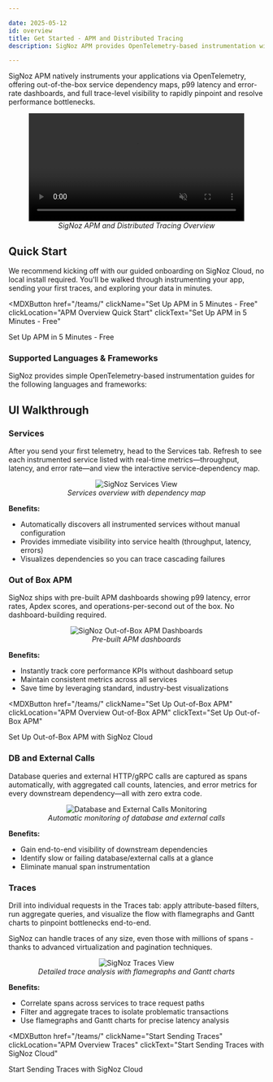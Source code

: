 ```yaml
---

date: 2025-05-12
id: overview
title: Get Started - APM and Distributed Tracing
description: SigNoz APM provides OpenTelemetry-based instrumentation with out-of-the-box service maps, p99 latency and error-rate dashboards, and full trace-level analytics—so you can onboard in minutes and start identifying performance bottlenecks immediately.

---
```


SigNoz APM natively instruments your applications via OpenTelemetry, offering out-of-the-box service dependency maps, p99 latency and error-rate dashboards, and full trace-level visibility to rapidly pinpoint and resolve performance bottlenecks.


<figure data-zoomable align='center'>
    <video 
        className="box-shadowed-image" 
        src="/img/docs/apm-and-distributed-tracing/apm-traces-overview.mp4" 
        controls={false}
        width="100%" 
        autoPlay 
        muted 
        loop
    >
        Your browser does not support the video tag.
    </video>
    <figcaption><i>SigNoz APM and Distributed Tracing Overview</i></figcaption>
</figure>

## Quick Start

We recommend kicking off with our guided onboarding on SigNoz Cloud, no local install required. You'll be walked through instrumenting your app, sending your first traces, and exploring your data in minutes.

<MDXButton 
  href="/teams/" 
  clickName="Set Up APM in 5 Minutes - Free" 
  clickLocation="APM Overview Quick Start" 
  clickText="Set Up APM in 5 Minutes - Free"
>
  Set Up APM in 5 Minutes - Free
</MDXButton>

### Supported Languages & Frameworks

SigNoz provides simple OpenTelemetry-based instrumentation guides for the following languages and frameworks:

<APMQuickStartOverview />

## UI Walkthrough

### Services

After you send your first telemetry, head to the Services tab. Refresh to see each instrumented service listed with real-time metrics—throughput, latency, and error rate—and view the interactive service-dependency map.

<figure data-zoomable align='center'>
    <img src="/img/docs/apm-and-distributed-tracing/services-view.webp" alt="SigNoz Services View" className="box-shadowed-image" />
    <figcaption><i>Services overview with dependency map</i></figcaption>
</figure>

**Benefits:**

- Automatically discovers all instrumented services without manual configuration
- Provides immediate visibility into service health (throughput, latency, errors)
- Visualizes dependencies so you can trace cascading failures

### Out of Box APM

SigNoz ships with pre-built APM dashboards showing p99 latency, error rates, Apdex scores, and operations-per-second out of the box. No dashboard-building required.

<figure data-zoomable align='center'>
    <img src="/img/docs/apm-and-distributed-tracing/apm-dashboard.webp" alt="SigNoz Out-of-Box APM Dashboards" className="box-shadowed-image" />
    <figcaption><i>Pre-built APM dashboards</i></figcaption>
</figure>

**Benefits:**

- Instantly track core performance KPIs without dashboard setup
- Maintain consistent metrics across all services
- Save time by leveraging standard, industry-best visualizations

<MDXButton 
  href="/teams/" 
  clickName="Set Up Out-of-Box APM" 
  clickLocation="APM Overview Out-of-Box APM" 
  clickText="Set Up Out-of-Box APM"
>
  Set Up Out-of-Box APM with SigNoz Cloud
</MDXButton>

### DB and External Calls

Database queries and external HTTP/gRPC calls are captured as spans automatically, with aggregated call counts, latencies, and error metrics for every downstream dependency—all with zero extra code.

<figure data-zoomable align='center'>
    <img src="/img/docs/apm-and-distributed-tracing/db-external-calls.webp" alt="Database and External Calls Monitoring" className="box-shadowed-image" />
    <figcaption><i>Automatic monitoring of database and external calls</i></figcaption>
</figure>

**Benefits:**

- Gain end-to-end visibility of downstream dependencies
- Identify slow or failing database/external calls at a glance
- Eliminate manual span instrumentation

### Traces

Drill into individual requests in the Traces tab: apply attribute-based filters, run aggregate queries, and visualize the flow with flamegraphs and Gantt charts to pinpoint bottlenecks end-to-end. 

SigNoz can handle traces of any size, even those with millions of spans - thanks to advanced virtualization and pagination techniques.

<figure data-zoomable align='center'>
    <img src="/img/docs/apm-and-distributed-tracing/traces-view.webp" alt="SigNoz Traces View" className="box-shadowed-image" />
    <figcaption><i>Detailed trace analysis with flamegraphs and Gantt charts</i></figcaption>
</figure>

**Benefits:**

- Correlate spans across services to trace request paths
- Filter and aggregate traces to isolate problematic transactions
- Use flamegraphs and Gantt charts for precise latency analysis

<MDXButton 
  href="/teams/" 
  clickName="Start Sending Traces" 
  clickLocation="APM Overview Traces" 
  clickText="Start Sending Traces with SigNoz Cloud"
>
  Start Sending Traces with SigNoz Cloud
</MDXButton>
